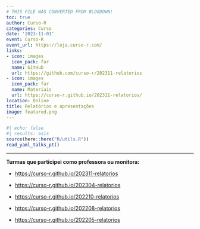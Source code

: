 ```yaml
---
# THIS FILE WAS CONVERTED FROM BLOGDOWN!
toc: true
author: Curso-R
categories: Curso
date: '2023-11-01'
event: Curso-R
event_url: https://loja.curso-r.com/
links:
- icon: images
  icon_pack: far
  name: GitHub
  url: https://github.com/curso-r/202311-relatorios
- icon: images
  icon_pack: far
  name: Materiais
  url: https://curso-r.github.io/202311-relatorios/
location: Online
title: Relatórios e apresentações
image: featured.png
---
```


```r
#| echo: false
#| results: asis
source(here::here("R/utils.R"))
read_yaml_talks_pt()
```

------------------------------------------------------------------------

**Turmas que participei como professora ou monitora:**

-   <https://curso-r.github.io/202311-relatorios>

-   <https://curso-r.github.io/202304-relatorios>

-   <https://curso-r.github.io/202210-relatorios>

-   <https://curso-r.github.io/202208-relatorios>

-   <https://curso-r.github.io/202205-relatorios>

